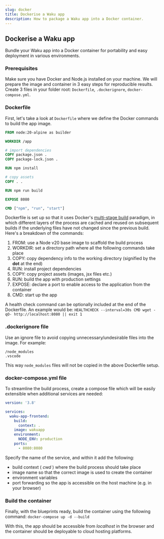 ```yaml
---
slug: docker
title: Dockerise a Waku app
description: How to package a Waku app into a Docker container.
---
```


## Dockerise a Waku app

Bundle your Waku app into a Docker container for portability and easy deployment in various environments.

### Prerequisites

Make sure you have Docker and Node.js installed on your machine. We will prepare the image and container in 3 easy steps for reproducible results. Create 3 files in your folder root: `Dockerfile`, `.dockerignore`, `docker-compose.yml`.

### Dockerfile

First, let's take a look at `Dockerfile` where we define the Docker commands to build the app image.

```dockerfile
FROM node:20-alpine as builder

WORKDIR /app

# import dependencies
COPY package.json .
COPY package-lock.json .

RUN npm install

# copy assets
COPY . .

RUN npm run build

EXPOSE 8080

CMD ["npm", "run", "start"]
```

Dockerfile is set up so that it uses Docker's [multi-stage build](https://docs.docker.com/build/building/multi-stage/) paradigm, in which different layers of the process are cached and reused on subsequent builds if the underlying files have not changed since the previous build. Here's a breakdown of the commands:

1. FROM: use a Node v20 base image to scaffold the build process
2. WORKDIR: set a directory path where all the following commands take place
3. COPY: copy dependency info to the working directory (signified by the **dot** at the end)
4. RUN: install project dependencies
5. COPY: copy project assets (images, jsx files etc.)
6. RUN: build the app with production settings
7. EXPOSE: declare a port to enable access to the application from the container
8. CMD: start up the app

A health check command can be optionally included at the end of the Dockerfile. An example would be:
`HEALTHCHECK --interval=30s CMD wget -qO- http://localhost:8080 || exit 1`

### .dockerignore file

Use an ignore file to avoid copying unnecessary/undesirable files into the image. For example:

```
/node_modules
.vscode
```

This way `node_modules` files will not be copied in the above Dockerfile setup.

### docker-compose.yml file

To streamline the build process, create a compose file which will be easily extensible when additional services are needed:

```yaml
version: '3.8'

services:
  waku-app-frontend:
    build:
      context: .
    image: wakuapp
    environment:
      NODE_ENV: production
    ports:
      - 8080:8080
```

Specify the name of the service, and within it add the following:

- build context ( _cwd_ ) where the build process should take place
- image name so that the correct image is used to create the container
- environment variables
- port forwarding so the app is accessible on the host machine (e.g. in your browser)

### Build the container

Finally, with the blueprints ready, build the container using the following command:
`docker-compose up -d --build`

With this, the app should be accessible from _localhost_ in the browser and the container should be deployable to cloud hosting platforms.
